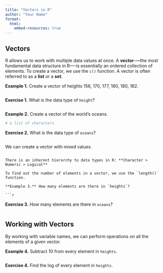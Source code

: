 ```yaml
---
title: "Vectors in R"
author: "Your Name"
format: 
  html:
    embed-resources: true
---
```


## Vectors

R allows us to work with multiple data values at once. A **vector**-—the most fundamental data structure in R—-is essentially an ordered collection of elements. To create a vector, we use the `c()` function. A vector is often referred to as a **list** or a **set**.

**Example 1.** Create a vector of heights 156, 170, 177, 180, 180, 182.
```r
```

**Exercise 1.** What is the data type of `height`?

```r
```

**Example 2.** Create a vector of the world's oceans.
```r
# a list of characters
```

**Exercise 2.** What is the data type of `oceans`?

```r
```

We can create a vector with mixed values.

```

There is an inherent hierarchy to data types in R: **Character > Numeric > Logical**

To find out the number of elements in a vector, we use the `length()` function.

**Example 3.** How many elements are there in `heights`?

```r
```

**Exercise 3.** How many elements are there in `oceans`?

```r
```

## Working with Vectors

By working with variable names, we can perform operations on all the elements of a given vector.

**Example 4.** Subtract 10 from every element in `heights`.

```r
```

**Exercise 4.** Find the log of every element in `heights`.

```r
```
